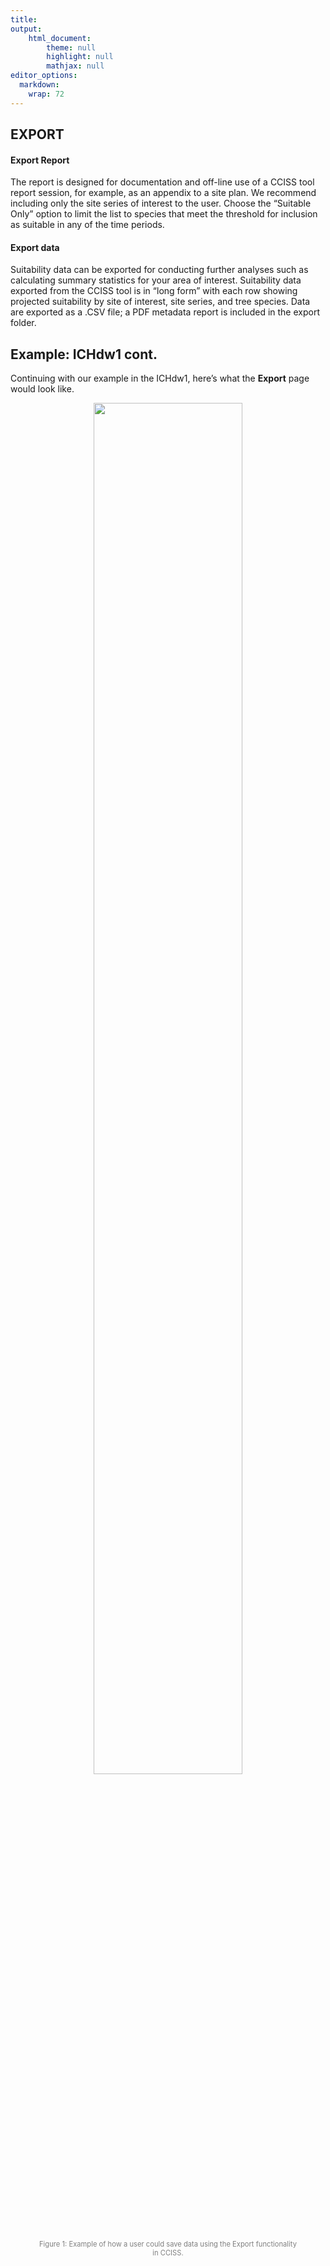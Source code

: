 ```yaml
---
title: 
output: 
    html_document:
        theme: null
        highlight: null
        mathjax: null
editor_options: 
  markdown: 
    wrap: 72
---
```


## EXPORT

#### Export Report

The report is designed for documentation and off-line use of a CCISS tool report session, for example, as an appendix to a site plan. We recommend including only the site series of interest to the user. Choose the "Suitable Only" option to limit the list to species that meet the threshold for inclusion as suitable in any of the time periods.

#### Export data

Suitability data can be exported for conducting further analyses such as calculating summary statistics for your area of interest. Suitability data exported from the CCISS tool is in "long form" with each row showing projected suitability by site of interest, site series, and tree species. Data are exported as a .CSV file; a PDF metadata report is included in the export folder.

## Example: ICHdw1 cont.

Continuing with our example in the ICHdw1, here's what the **Export** page would look like. 
<figure style="text-align:center;">

<img src="Figure_Instructions_Export.png" style="width:75%;"/>

<figcaption style="font-size: 0.8em; color: gray;">

Figure 1: Example of how a user could save data using the Export functionality in CCISS.

</figcaption>

</figure>